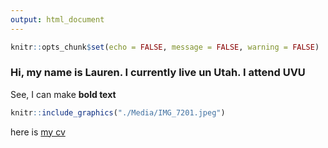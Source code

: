 ```yaml
---
output: html_document
---
```

```r
knitr::opts_chunk$set(echo = FALSE, message = FALSE, warning = FALSE)
```


### Hi, my name is Lauren. I currently live un Utah. I attend UVU

See, I can make **bold text** 

``` r
knitr::include_graphics("./Media/IMG_7201.jpeg")
```


here is [my cv](http://Laurensilvatti.github.io/about_me/media/Lauren_CV.pdf)

